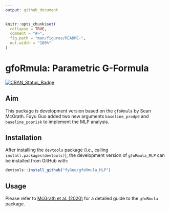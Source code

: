 ```yaml
---
output: github_document
---
```


<!-- README.md is generated from README.Rmd. Please edit that file -->

```r
knitr::opts_chunk$set(
  collapse = TRUE,
  comment = "#>",
  fig.path = "man/figures/README-",
  out.width = "100%"
)
```
# gfoRmula: Parametric G-Formula

<!-- badges: start -->
[![CRAN_Status_Badge](https://www.r-pkg.org/badges/version/gfoRmula)](https://cran.r-project.org/package=gfoRmula)
<!-- badges: end -->

## Aim

This package is development version based on the `gfoRmula` by Sean McGrath. Fuyu Guo added two new arguments `baseline_prodp0` and `baseline_poprisk` to implement the MLP analysis. 


## Installation


After installing the `devtools` package (i.e., calling `install.packages(devtools)`), the development version of `gfoRmula_MLP` can be installed from GitHub with:
``` r
devtools::install_github("fyGuo/gfoRmula_MLP")
```

## Usage

Please refer to [McGrath et al. (2020)](https://doi.org/10.1016/j.patter.2020.100008) for a detailed guide to the `gfoRmula` package.
